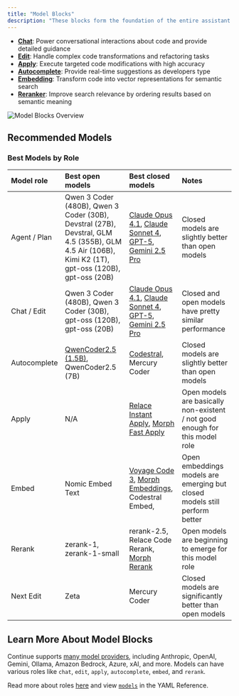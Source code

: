```yaml
---
title: "Model Blocks"
description: "These blocks form the foundation of the entire assistant experience, offering different specialized capabilities:"
---
```


- **[Chat](/customize/model-roles/chat)**: Power conversational interactions about code and provide detailed guidance
- **[Edit](/customize/model-roles/edit)**: Handle complex code transformations and refactoring tasks
- **[Apply](/customize/model-roles/apply)**: Execute targeted code modifications with high accuracy
- **[Autocomplete](/customize/model-roles/autocomplete)**: Provide real-time suggestions as developers type
- **[Embedding](/customize/model-roles/embeddings)**: Transform code into vector representations for semantic search
- **[Reranker](/customize/model-roles/reranking)**: Improve search relevance by ordering results based on semantic meaning

![Model Blocks Overview](/images/customization/images/model-blocks-overview-36c30e7e01928d7a9b5b26ff1639c34b.png)

## Recommended Models

### Best Models by Role

| Model role   | Best open models                                                                                                                                   | Best closed models                                                                                                                                                                                                                                             | Notes                                                                        |
| :----------- | :------------------------------------------------------------------------------------------------------------------------------------------------- | :------------------------------------------------------------------------------------------------------------------------------------------------------------------------------------------------------------------------------------------------------------- | :--------------------------------------------------------------------------- |
| Agent / Plan | Qwen 3 Coder (480B), Qwen 3 Coder (30B), Devstral (27B), Devstral, GLM 4.5 (355B), GLM 4.5 Air (106B), Kimi K2 (1T), gpt-oss (120B), gpt-oss (20B) | [Claude Opus 4.1](https://hub.continue.dev/anthropic/claude-4-1-opus), [Claude Sonnet 4](https://hub.continue.dev/anthropic/claude-4-sonnet), [GPT-5](https://hub.continue.dev/openai/gpt-5), [Gemini 2.5 Pro](https://hub.continue.dev/google/gemini-2.5-pro) | Closed models are slightly better than open models                           |
| Chat / Edit  | Qwen 3 Coder (480B), Qwen 3 Coder (30B), gpt-oss (120B), gpt-oss (20B)                                                                             | [Claude Opus 4.1](https://hub.continue.dev/anthropic/claude-4-1-opus), [Claude Sonnet 4](https://hub.continue.dev/anthropic/claude-4-sonnet), [GPT-5](https://hub.continue.dev/openai/gpt-5), [Gemini 2.5 Pro](https://hub.continue.dev/google/gemini-2.5-pro) | Closed and open models have pretty similar performance                       |
| Autocomplete | [QwenCoder2.5 (1.5B)](https://hub.continue.dev/ollama/qwen2.5-coder-1.5b), QwenCoder2.5 (7B)                                                       | [Codestral](https://hub.continue.dev/mistral/codestral), Mercury Coder                                                                                                                                                                                         | Closed models are slightly better than open models                           |
| Apply        | N/A                                                                                                                                                | [Relace Instant Apply](https://hub.continue.dev/relace/instant-apply), [Morph Fast Apply](https://hub.continue.dev/morphllm/morph-v2)                                                                                                                          | Open models are basically non-existent / not good enough for this model role |
| Embed        | Nomic Embed Text                                                                                                                                   | [Voyage Code 3](https://hub.continue.dev/voyageai/voyage-code-3), [Morph Embeddings](https://hub.continue.dev/morphllm/morph-embedding-v2), Codestral Embed,                                                                                                   | Open embeddings models are emerging but closed models still perform better   |
| Rerank       | zerank-1, zerank-1-small                                                                                                                           | rerank-2.5, Relace Code Rerank, [Morph Rerank](https://hub.continue.dev/morphllm/morph-rerank-v2)                                                                                                                                                              | Open models are beginning to emerge for this model role                      |
| Next Edit    | Zeta                                                                                                                                               | Mercury Coder                                                                                                                                                                                                                                                  | Closed models are significantly better than open models                      |

## Learn More About Model Blocks

Continue supports [many model providers](/customize/model-providers/top-level/openai), including Anthropic, OpenAI, Gemini, Ollama, Amazon Bedrock, Azure, xAI, and more. Models can have various roles like `chat`, `edit`, `apply`, `autocomplete`, `embed`, and `rerank`.

Read more about roles [here](/customize/model-roles) and view [`models`](/reference#models) in the YAML Reference.
